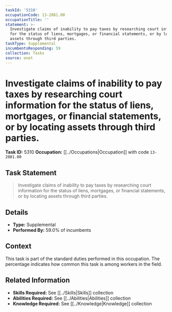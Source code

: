 ```yaml
---
taskId: '5310'
occupationCode: 13-2081.00
occupationTitle: ''
statement: >-
  Investigate claims of inability to pay taxes by researching court information
  for the status of liens, mortgages, or financial statements, or by locating
  assets through third parties.
taskType: Supplemental
incumbentsResponding: 59
collection: Tasks
source: onet
---
```

# Investigate claims of inability to pay taxes by researching court information for the status of liens, mortgages, or financial statements, or by locating assets through third parties.

**Task ID:** 5310
**Occupation:** [[../Occupations|Occupation]] with code `13-2081.00`

## Task Statement

> Investigate claims of inability to pay taxes by researching court information for the status of liens, mortgages, or financial statements, or by locating assets through third parties.

## Details

- **Type:** Supplemental
- **Performed By:** 59.0% of incumbents

## Context

This task is part of the standard duties performed in this occupation. The percentage indicates how common this task is among workers in the field.

## Related Information

- **Skills Required:** See [[../Skills|Skills]] collection
- **Abilities Required:** See [[../Abilities|Abilities]] collection
- **Knowledge Required:** See [[../Knowledge|Knowledge]] collection
